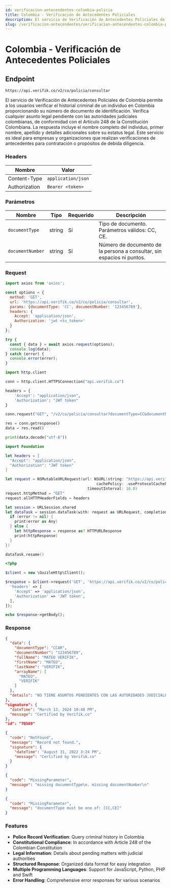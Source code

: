 ```yaml
---
id: verificacion-antecendentes-colombia-policia
title: Colombia - Verificación de Antecedentes Policiales
description: El servicio de Verificación de Antecedentes Policiales de Colombia permite a los usuarios verificar el historial criminal de un individuo en Colombia proporcionando su número de documento de identificación. Verifica cualquier asunto legal pendiente con las autoridades judiciales colombianas, de conformidad con el Artículo 248 de la Constitución Colombiana.
slug: /verificacion-antecendentes/verificacion-antecendentes-colombia-policia
---
```



# Colombia - Verificación de Antecedentes Policiales

## Endpoint

```
https://api.verifik.co/v2/co/policia/consultar
```

El servicio de Verificación de Antecedentes Policiales de Colombia permite a los usuarios verificar el historial criminal de un individuo en Colombia proporcionando su número de documento de identificación. Verifica cualquier asunto legal pendiente con las autoridades judiciales colombianas, de conformidad con el Artículo 248 de la Constitución Colombiana. La respuesta incluye el nombre completo del individuo, primer nombre, apellido y detalles adicionales sobre su estatus legal. Este servicio es ideal para empresas y organizaciones que realizan verificaciones de antecedentes para contratación o propósitos de debida diligencia.

### Headers

| Nombre         | Valor              |
| -------------- | ------------------ |
| Content-Type   | `application/json` |
| Authorization  | `Bearer <token>`   |

### Parámetros

| Nombre             | Tipo   | Requerido | Descripción                                                                 |
| ------------------ | ------ | --------- | --------------------------------------------------------------------------- |
| `documentType`     | string | Sí        | Tipo de documento. Parámetros válidos: CC, CE.                             |
| `documentNumber`   | string | Sí        | Número de documento de la persona a consultar, sin espacios ni puntos.       |

### Request

<Tabs>
  <TabItem value="javascript" label="JavaScript">

```javascript
import axios from 'axios';

const options = {
  method: 'GET',
  url: 'https://api.verifik.co/v2/co/policia/consultar',
  params: {documentType: 'CC', documentNumber: '123456789'},
  headers: {
    Accept: 'application/json',
    Authorization: 'jwt <tu_token>'
  }
};

try {
  const { data } = await axios.request(options);
  console.log(data);
} catch (error) {
  console.error(error);
}
```

  </TabItem>
  <TabItem value="python" label="Python">

```python
import http.client

conn = http.client.HTTPSConnection("api.verifik.co")

headers = {
    'Accept': "application/json",
    'Authorization': "JWT token"
}

conn.request("GET", "/v2/co/policia/consultar?documentType=CC&documentNumber=123456789", headers=headers)

res = conn.getresponse()
data = res.read()

print(data.decode("utf-8"))
```

  </TabItem>
  <TabItem value="swift" label="Swift">

```swift
import Foundation

let headers = [
  "Accept": "application/json",
  "Authorization": "JWT token"
]

let request = NSMutableURLRequest(url: NSURL(string: "https://api.verifik.co/v2/co/policia/consultar?documentType=CC&documentNumber=123456789")! as URL,
                                        cachePolicy: .useProtocolCachePolicy,
                                    timeoutInterval: 10.0)
request.httpMethod = "GET"
request.allHTTPHeaderFields = headers

let session = URLSession.shared
let dataTask = session.dataTask(with: request as URLRequest, completionHandler: { (data, response, error) -> Void in
  if (error != nil) {
    print(error as Any)
  } else {
    let httpResponse = response as? HTTPURLResponse
    print(httpResponse)
  }
})

dataTask.resume()
```

  </TabItem>
  <TabItem value="php" label="PHP">

```php
<?php

$client = new \GuzzleHttp\Client();

$response = $client->request('GET', 'https://api.verifik.co/v2/co/policia/consultar?documentType=CC&documentNumber=123456789', [
  'headers' => [
    'Accept' => 'application/json',
    'Authorization' => 'JWT token',
  ],
]);

echo $response->getBody();
```

  </TabItem>
</Tabs>

### Response

<Tabs>
  <TabItem value="200" label="200">

```json
{
  "data": {
    "documentType": "CCAR",
    "documentNumber": "123456789",
    "fullName": "MATEO VERIFIK",
    "firstName": "MATEO",
    "lastName": "VERIFIK",
    "arrayName": [
      "MATEO",
      "VERIFIK"
    ]
  },
  "details": "NO TIENE ASUNTOS PENDIENTES CON LAS AUTORIDADES JUDICIALES\\nde conformidad con lo establecido en el artículo 248 de la Constitución Política de Colombia. \\n\\nEn cumplimiento de la Sentencia SU-458 del 21 de junio de 2012, proferida por la Honorable Corte Constitucional, la leyenda \"NO TIENE ASUNTOS PENDIENTES CON LAS AUTORIDADES JUDICIALES\" aplica para todas aquellas personas que no registran antecedentes y para quienes la autoridad judicial competente haya decretado la extinción de la condena o la prescripción de la pena. "
},
"signature": {
  "dateTime": "March 13, 2024 10:48 PM",
  "message": "Certified by Verifik.co"
},
"id": "7QS69"
```

  </TabItem>
  <TabItem value="404" label="404">

```json
{
  "code": "NotFound",
  "message": "Record not found.",
  "signature": {
    "dateTime": "August 31, 2022 3:24 PM",
    "message": "Certified by Verifik.co"
  }
}
```

  </TabItem>
  <TabItem value="409-1" label="409 (Parámetros Faltantes)">

```json
{
  "code": "MissingParameter",
  "message": "missing documentType\n. missing documentNumber\n"
}
```

  </TabItem>
  <TabItem value="409-2" label="409 (Tipo de Documento Inválido)">

```json
{
  "code": "MissingParameter",
  "message": "documentType must be one of: [CC,CE]"
}
```

  </TabItem>
</Tabs>

### Features

-   **Police Record Verification**: Query criminal history in Colombia
-   **Constitutional Compliance**: In accordance with Article 248 of the Colombian Constitution
-   **Legal Information**: Details about pending matters with judicial authorities
-   **Structured Response**: Organized data format for easy integration
-   **Multiple Programming Languages**: Support for JavaScript, Python, PHP and Swift
-   **Error Handling**: Comprehensive error responses for various scenarios
